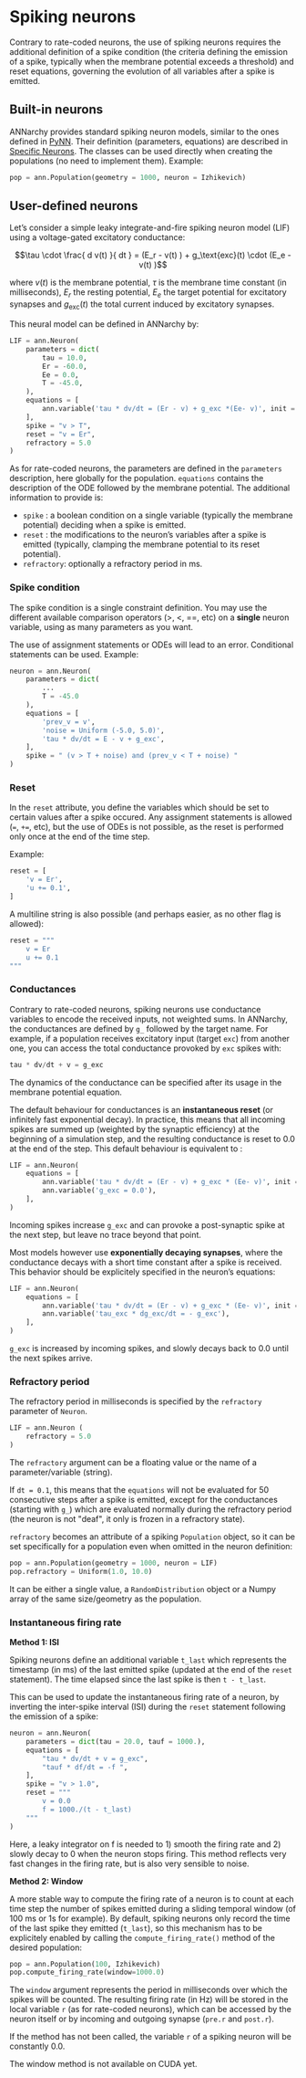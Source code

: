 # Spiking neurons

Contrary to rate-coded neurons, the use of spiking neurons requires the additional definition of a spike condition (the criteria defining the emission of a spike, typically when the membrane potential exceeds a threshold) and reset equations, governing the evolution of all variables after a spike is emitted.

## Built-in neurons

ANNarchy provides standard spiking neuron models, similar to the ones defined in [PyNN](http://neuralensemble.org/docs/PyNN/reference/neuronmodels.html). Their definition (parameters, equations) are described in [Specific Neurons](/reference/index.qmd#neuron-models). The classes can be used directly when creating the populations (no need to implement them). Example:

```python
pop = ann.Population(geometry = 1000, neuron = Izhikevich)
```

## User-defined neurons

Let's consider a simple leaky integrate-and-fire spiking neuron model (LIF) using a voltage-gated excitatory conductance:

$$\tau \cdot  \frac{ d v(t) }{ dt } = (E_r - v(t) ) + g_\text{exc}(t) \cdot (E_e -  v(t) )$$

where $v(t)$ is the membrane potential, $\tau$ is the membrane time constant (in milliseconds), $E_r$ the resting potential, $E_e$ the target potential for excitatory synapses and $g_\text{exc}(t)$ the total current induced by excitatory synapses.

This neural model can be defined in ANNarchy by:

```python
LIF = ann.Neuron(
    parameters = dict(
        tau = 10.0,
        Er = -60.0,
        Ee = 0.0,
        T = -45.0,
    ),
    equations = [
        ann.variable('tau * dv/dt = (Er - v) + g_exc *(Ee- v)', init = 0.0),
    ],
    spike = "v > T",
    reset = "v = Er",
    refractory = 5.0
)
```

As for rate-coded neurons, the parameters are defined in the `parameters` description, here globally for the population. `equations` contains the description of the ODE followed by the membrane potential. The additional information to provide is:

* `spike` : a boolean condition on a single variable (typically the membrane potential) deciding when a spike is emitted.
* `reset` : the modifications to the neuron's variables after a spike is emitted (typically, clamping the membrane potential to its reset potential).
* `refractory`: optionally a refractory period in ms.

### Spike condition

The spike condition is a single constraint definition. You may use the different available comparison operators (\>, \<, ==, etc) on a **single** neuron variable, using as many parameters as you want.

The use of assignment statements or ODEs will lead to an error. Conditional statements can be used. Example:

```python
neuron = ann.Neuron(
    parameters = dict(
        ...
        T = -45.0 
    ),
    equations = [
        'prev_v = v',
        'noise = Uniform (-5.0, 5.0)',
        'tau * dv/dt = E - v + g_exc',
    ],
    spike = " (v > T + noise) and (prev_v < T + noise) "
)
```

### Reset

In the `reset` attribute, you define the variables which should be set to certain values after a spike occured. Any assignment statements is allowed (`=`, `+=`, etc), but the use of ODEs is not possible, as the reset is performed only once at the end of the time step.

Example:

```python
reset = [
    'v = Er',
    'u += 0.1',
]
```

A multiline string is also possible (and perhaps easier, as no other flag is allowed):

```python
reset = """
    v = Er
    u += 0.1
"""
```

### Conductances

Contrary to rate-coded neurons, spiking neurons use conductance variables to encode the received inputs, not weighted sums. In ANNarchy, the conductances are defined by `g_` followed by the target name. For example, if a population receives excitatory input (target `exc`) from another one, you can access the total conductance provoked by `exc` spikes with:

```python
tau * dv/dt + v = g_exc
```

The dynamics of the conductance can be specified after its usage in the membrane potential equation.

The default behaviour for conductances is an **instantaneous reset** (or infinitely fast exponential decay). In practice, this means that all incoming spikes are summed up (weighted by the synaptic efficiency) at the beginning of a simulation step, and the resulting conductance is reset to 0.0 at the end of the step. This default behaviour is equivalent to :

```python
LIF = ann.Neuron(
    equations = [
        ann.variable('tau * dv/dt = (Er - v) + g_exc * (Ee- v)', init = 0.0),
        ann.variable('g_exc = 0.0'),
    ],
)
```

Incoming spikes increase `g_exc` and can provoke a post-synaptic spike at the next step, but leave no trace beyond that point.

Most models however use **exponentially decaying synapses**, where the conductance decays with a short time constant after a spike is received. This behavior should be explicitely specified in the neuron's equations:

```python
LIF = ann.Neuron(
    equations = [
        ann.variable('tau * dv/dt = (Er - v) + g_exc * (Ee- v)', init = 0.0),
        ann.variable('tau_exc * dg_exc/dt = - g_exc'),
    ],
)
```

`g_exc` is increased by incoming spikes, and slowly decays back to 0.0 until the next spikes arrive.

### Refractory period

The refractory period in milliseconds is specified by the `refractory` parameter of `Neuron`.

```python
LIF = ann.Neuron (
    refractory = 5.0
)
```

The `refractory` argument can be a floating value or the name of a parameter/variable (string).

If `dt = 0.1`, this means that the `equations` will not be evaluated for 50 consecutive steps after a spike is emitted, except for the conductances (starting with `g_`) which are evaluated normally during the refractory period (the neuron is not \"deaf\", it only is frozen in a refractory state).

`refractory` becomes an attribute of a spiking `Population` object, so it can be set specifically for a population even when omitted in the neuron definition:

```python
pop = ann.Population(geometry = 1000, neuron = LIF)
pop.refractory = Uniform(1.0, 10.0)
```

It can be either a single value, a `RandomDistribution` object or a Numpy array of the same size/geometry as the population.

### Instantaneous firing rate

**Method 1: ISI**

Spiking neurons define an additional variable `t_last` which represents the timestamp (in ms) of the last emitted spike (updated at the end of the `reset` statement). The time elapsed since the last spike is then `t - t_last`.

This can be used to update the instantaneous firing rate of a neuron, by inverting the inter-spike interval (ISI) during the `reset` statement following the emission of a spike:

```python
neuron = ann.Neuron(
    parameters = dict(tau = 20.0, tauf = 1000.),
    equations = [
        "tau * dv/dt + v = g_exc",
        "tauf * df/dt = -f ",
    ],
    spike = "v > 1.0",
    reset = """
        v = 0.0
        f = 1000./(t - t_last)
    """
)
```

Here, a leaky integrator on f is needed to 1) smooth the firing rate and 2) slowly decay to 0 when the neuron stops firing. This method reflects very fast changes in the firing rate, but is also very sensible to noise.

**Method 2: Window**

A more stable way to compute the firing rate of a neuron is to count at each time step the number of spikes emitted during a sliding temporal window (of 100 ms or 1s for example). By default, spiking neurons only record the time of the last spike they emitted (`t_last`), so this mechanism has to be explicitely enabled by calling the `compute_firing_rate()` method of the desired population:

```python
pop = ann.Population(100, Izhikevich)
pop.compute_firing_rate(window=1000.0)
```

The `window` argument represents the period in milliseconds over which the spikes will be counted. The resulting firing rate (in Hz) will be stored in the local variable `r` (as for rate-coded neurons), which can be accessed by the neuron itself or by incoming and outgoing synapse (`pre.r` and `post.r`).

If the method has not been called, the variable `r` of a spiking neuron will be constantly 0.0.

:::callout-warning
The window method is not available on CUDA yet.
:::

